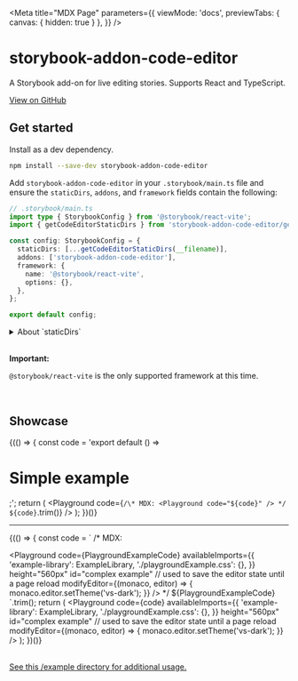 
<Meta
  title="MDX Page"
  parameters={{
    viewMode: 'docs',
    previewTabs: { canvas: { hidden: true } },
  }}
/>

# storybook-addon-code-editor

A Storybook add-on for live editing stories. Supports React and TypeScript.

<a href="https://github.com/JeremyRH/storybook-addon-code-editor" target="_blank">
  View on GitHub
</a>

## Get started

Install as a dev dependency.

```sh
npm install --save-dev storybook-addon-code-editor
```

Add `storybook-addon-code-editor` in your `.storybook/main.ts` file and ensure the `staticDirs`, `addons`, and `framework` fields contain the following:

```ts
// .storybook/main.ts
import type { StorybookConfig } from '@storybook/react-vite';
import { getCodeEditorStaticDirs } from 'storybook-addon-code-editor/getStaticDirs';

const config: StorybookConfig = {
  staticDirs: [...getCodeEditorStaticDirs(__filename)],
  addons: ['storybook-addon-code-editor'],
  framework: {
    name: '@storybook/react-vite',
    options: {},
  },
};

export default config;
```

<details>
<summary>About `staticDirs`</summary>

`staticDirs` sets a list of directories of static files to be loaded by Storybook.
The editor ([monaco-editor](https://github.com/microsoft/monaco-editor)) requires these extra static files to be available at runtime.

Additional static files can be added using the `getExtraStaticDir` helper from `storybook-addon-code-editor/getStaticDirs`:

```ts
// .storybook/main.ts
import {
  getCodeEditorStaticDirs,
  getExtraStaticDir,
} from 'storybook-addon-code-editor/getStaticDirs';

const config: StorybookConfig =  {
  staticDirs: [
    ...getCodeEditorStaticDirs(),

    // files will be available at: /monaco-editor/esm/*
    getExtraStaticDir('monaco-editor/esm'),
```

</details>

<br />

**Important:**

`@storybook/react-vite` is the only supported framework at this time.

<br />

## Showcase

{(() => {
  const code = 'export default () => <h1>Simple example</h1>;';
  return (
    <Playground
      code={`
/\* MDX:
<Playground code="${code}" />
*/
${code}
      `.trim()}
    />
  );
})()}

---

{(() => {
  const code = `
/\* MDX:

<Playground
  code={PlaygroundExampleCode}
  availableImports={{
    'example-library': ExampleLibrary,
    './playgroundExample.css': {},
  }}
  height="560px"
  id="complex example" // used to save the editor state until a page reload
  modifyEditor={(monaco, editor) => {
    monaco.editor.setTheme('vs-dark');
  }}
/>
*/
${PlaygroundExampleCode}
  `.trim();
  return (
    <Playground
      code={code}
      availableImports={{
        'example-library': ExampleLibrary,
        './playgroundExample.css': {},
      }}
      height="560px"
      id="complex example" // used to save the editor state until a page reload
      modifyEditor={(monaco, editor) => {
        monaco.editor.setTheme('vs-dark');
      }}
    />
  );
})()}

<br />

<a href="https://github.com/JeremyRH/storybook-addon-code-editor/tree/main/example" target="_blank">
  See this /example directory for additional usage.
</a>
